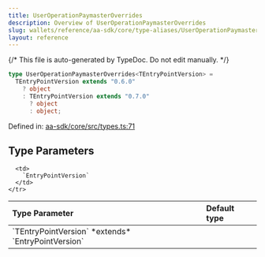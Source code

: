 ```yaml
---
title: UserOperationPaymasterOverrides
description: Overview of UserOperationPaymasterOverrides
slug: wallets/reference/aa-sdk/core/type-aliases/UserOperationPaymasterOverrides
layout: reference
---
```


{/* This file is auto-generated by TypeDoc. Do not edit manually. */}

```ts
type UserOperationPaymasterOverrides<TEntryPointVersion> =
  TEntryPointVersion extends "0.6.0"
    ? object
    : TEntryPointVersion extends "0.7.0"
      ? object
      : object;
```

Defined in: [aa-sdk/core/src/types.ts:71](https://github.com/alchemyplatform/aa-sdk/blob/153785ddc87beb160382c2bae7dbafa4a66ade9a/aa-sdk/core/src/types.ts#L71)

## Type Parameters

<table>
  <thead>
    <tr>
      <th align="left">Type Parameter</th>
      <th align="left">Default type</th>
    </tr>
  </thead>

  <tbody>
    <tr>
      <td>
        `TEntryPointVersion` *extends* `EntryPointVersion`
      </td>

      <td>
        `EntryPointVersion`
      </td>
    </tr>

  </tbody>
</table>
